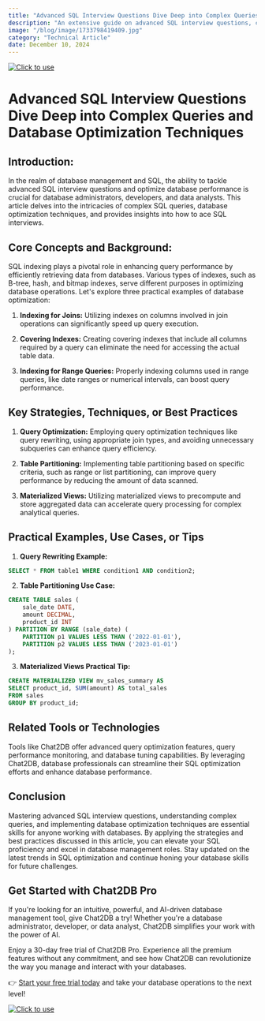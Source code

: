 ```yaml
---
title: "Advanced SQL Interview Questions Dive Deep into Complex Queries and Database Optimization Techniques"
description: "An extensive guide on advanced SQL interview questions, complex queries, and database optimization techniques."
image: "/blog/image/1733798419409.jpg"
category: "Technical Article"
date: December 10, 2024
---
```

[![Click to use](/image/blog/bg/chat2db1.png)](https://app.chat2db.ai/)
# Advanced SQL Interview Questions Dive Deep into Complex Queries and Database Optimization Techniques


<Authors date="December 09, 2024">
  <Author name="Jing" link="https://chat2db.ai" />
</Authors>

## Introduction:

In the realm of database management and SQL, the ability to tackle advanced SQL interview questions and optimize database performance is crucial for database administrators, developers, and data analysts. This article delves into the intricacies of complex SQL queries, database optimization techniques, and provides insights into how to ace SQL interviews.

## Core Concepts and Background:

SQL indexing plays a pivotal role in enhancing query performance by efficiently retrieving data from databases. Various types of indexes, such as B-tree, hash, and bitmap indexes, serve different purposes in optimizing database operations. Let's explore three practical examples of database optimization:

1. **Indexing for Joins:** Utilizing indexes on columns involved in join operations can significantly speed up query execution.

2. **Covering Indexes:** Creating covering indexes that include all columns required by a query can eliminate the need for accessing the actual table data.

3. **Indexing for Range Queries:** Properly indexing columns used in range queries, like date ranges or numerical intervals, can boost query performance.

## Key Strategies, Techniques, or Best Practices

1. **Query Optimization:** Employing query optimization techniques like query rewriting, using appropriate join types, and avoiding unnecessary subqueries can enhance query efficiency.

2. **Table Partitioning:** Implementing table partitioning based on specific criteria, such as range or list partitioning, can improve query performance by reducing the amount of data scanned.

3. **Materialized Views:** Utilizing materialized views to precompute and store aggregated data can accelerate query processing for complex analytical queries.

## Practical Examples, Use Cases, or Tips

1. **Query Rewriting Example:**

```sql
SELECT * FROM table1 WHERE condition1 AND condition2;
```

2. **Table Partitioning Use Case:**

```sql
CREATE TABLE sales (
    sale_date DATE,
    amount DECIMAL,
    product_id INT
) PARTITION BY RANGE (sale_date) (
    PARTITION p1 VALUES LESS THAN ('2022-01-01'),
    PARTITION p2 VALUES LESS THAN ('2023-01-01')
);
```

3. **Materialized Views Practical Tip:**

```sql
CREATE MATERIALIZED VIEW mv_sales_summary AS
SELECT product_id, SUM(amount) AS total_sales
FROM sales
GROUP BY product_id;
```

## Related Tools or Technologies

Tools like Chat2DB offer advanced query optimization features, query performance monitoring, and database tuning capabilities. By leveraging Chat2DB, database professionals can streamline their SQL optimization efforts and enhance database performance.

## Conclusion

Mastering advanced SQL interview questions, understanding complex queries, and implementing database optimization techniques are essential skills for anyone working with databases. By applying the strategies and best practices discussed in this article, you can elevate your SQL proficiency and excel in database management roles. Stay updated on the latest trends in SQL optimization and continue honing your database skills for future challenges.


## Get Started with Chat2DB Pro

If you're looking for an intuitive, powerful, and AI-driven database management tool, give Chat2DB a try! Whether you're a database administrator, developer, or data analyst, Chat2DB simplifies your work with the power of AI.

Enjoy a 30-day free trial of Chat2DB Pro. Experience all the premium features without any commitment, and see how Chat2DB can revolutionize the way you manage and interact with your databases.

👉 [Start your free trial today](https://app.chat2db.ai/) and take your database operations to the next level!

[![Click to use](/image/blog/bg/chat2db.jpg)](https://app.chat2db.ai/)